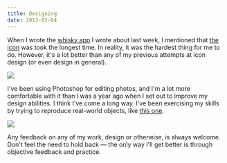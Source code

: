 ```yaml
---
title: Designing
date: 2013-02-04
---
```



When I wrote the [whisky app](/blog/whiskey-list) I wrote about last week, I mentioned that [the icon](http://dribbble.com/shots/922178-Whiskey-List) was took the longest time. In reality, it was the hardest thing for me to do. However, it's a lot better than any of my previous attempts at icon design (or even design in general).

 ![](13E2577B36E54C039448B5C0F643A39F.png)

I've been using Photoshop for editing photos, and I'm a lot more comfortable with it than I was a year ago when I set out to improve my design abilities. I think I've come a long way. I've been exercising my skills by trying to reproduce real-world objects, like [this one](http://dribbble.com/shots/926143-Wine-List-II).

 ![](43E52D87514249D0AAB0132E756E0AB4.jpg)

Any feedback on any of my work, design or otherwise, is always welcome. Don't feel the need to hold back — the only way I'll get better is through objective feedback and practice.


  